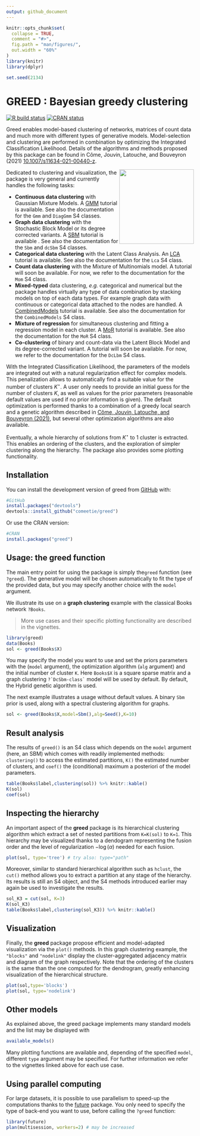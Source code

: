 ```yaml
---
output: github_document
---
```


<!-- README.md is generated from README.Rmd. Please edit that file -->

```r
knitr::opts_chunk$set(
  collapse = TRUE,
  comment = "#>",
  fig.path = "man/figures/",
  out.width = "60%"
)
library(knitr)
library(dplyr) 

set.seed(2134)
```




# GREED : Bayesian greedy clustering
<!-- badges: start -->
[![R build status](https://github.com/comeetie/greed/workflows/R-CMD-check/badge.svg)](https://github.com/comeetie/greed/actions)
[![CRAN status](https://www.r-pkg.org/badges/version/greed)](https://CRAN.R-project.org/package=greed)
<!-- badges: end -->

Greed enables model-based clustering of networks, matrices of count data and much more with different types of generative models. Model-selection and clustering are performed in combination by optimizing the Integrated Classification Likelihood. Details of the algorithms and methods proposed by this package can be found in Côme, Jouvin, Latouche, and Bouveyron (2021) [10.1007/s11634-021-00440-z](https://doi.org/10.1007/s11634-021-00440-z).

<img src="man/figures/greed.png" width=200 align="right" />


Dedicated to clustering and visualization, the package is very general and currently handles the following tasks:

 * **Continuous data clustering** with Gaussian Mixture Models. A [GMM](https://comeetie.github.io/greed/articles/GMM.html) tutorial is available. See also the documentation for the `Gmm` and `DiagGmm` S4 classes.
  * **Graph data clustering** with the Stochastic Block Model or its degree corrected variants. A [SBM](https://comeetie.github.io/greed/articles/SBM.html) tutorial is available . See also the documentation for the `Sbm` and `dcSbm` S4 classes.
 * **Categorical data clustering** with the Latent Class Analysis. An [LCA](https://comeetie.github.io/greed/articles/LCA.html) tutorial is available. See also the documentation for the `Lca` S4 class.
 * **Count data clustering** with the Mixture of Multinomials model. A tutorial will soon be available. For now, we refer to the documentation for the `Mom` S4 class.
 * **Mixed-typed** data clustering, *e.g.* categorical and numerical but the package handles virtually any type of data combination by stacking models on top of each data types. For example graph data with continuous or categorical data attached to the nodes are handled. A [CombinedModels](https://comeetie.github.io/greed/articles/CombinedModels.html) tutorial is available. See also the documentation for the `CombinedModels` S4 class.
 * **Mixture of regression** for simultaneous clustering and fitting a regression model in each cluster.  A [MoR](https://comeetie.github.io/greed/articles/MoR.html) tutorial is available. See also the documentation for the `MoR` S4 class.
 * **Co-clustering** of binary and count-data via the Latent Block Model and its degree-corrected variant. A tutorial will soon be available. For now, we refer to the documentation for the `DcLbm` S4 class.
 


With the Integrated Classification Likelihood, the parameters of the models are integrated out with a natural regularization effect for complex models. This penalization allows to automatically find a suitable value for the number of clusters $K^\star$. A user only needs to provide an initial guess for the number of clusters $K$, as well as values for the prior parameters (reasonable default values are used if no prior information is given). The default optimization is performed thanks to a combination of a greedy local search and a genetic algorithm described in [Côme, Jouvin, Latouche, and Bouveyron (2021)](https://doi.org/10.1007/s11634-021-00440-z), but several other optimization algorithms are also available.

Eventually, a whole hierarchy of solutions from $K^\star$ to 1 cluster is extracted. This enables an ordering of the clusters, and the exploration of simpler clustering along the hierarchy. The package also provides some plotting functionality.


## Installation

You can install the development version of greed from [GitHub](https://github.com/) with:

``` r
#GitHub
install.packages("devtools")
devtools::install_github("comeetie/greed")
```

Or use the CRAN version:
``` r
#CRAN
install.packages("greed")
```

## Usage: the greed function


The main entry point for using the package is simply the`greed` function (see `?greed`). The generative model will be chosen automatically to fit the type of the provided data, but you may specify another choice with the `model` argument. 

We illustrate its use on a **graph clustering** example with the classical Books network `?Books`.

> More use cases and their specific plotting functionality are described in the vignettes.

```r
library(greed)
data(Books)
sol <- greed(Books$X) 
```

You may specify the model you want to use and set the priors parameters with the (`model` argument), the optimization algorithm (`alg` argument) and the initial number of cluster `K`. Here `Books$X` is a square sparse matrix and a graph clustering ``?`DcSbm-class` `` model will be used by default. By default, the Hybrid genetic algorithm is used. 


The next example illustrates a usage without default values. A binary `Sbm` prior is used, along with a spectral clustering algorithm for graphs.


```r
sol <- greed(Books$X,model=Sbm(),alg=Seed(),K=10)
```

## Result analysis
The results of `greed()` is an S4 class which depends on the `model` argument (here, an SBM) which comes with readily implemented methods: `clustering()` to access the estimated partitions, `K()` the estimated number of clusters, and `coef()` the (conditional) maximum a posteriori of the model parameters. 
```r
table(Books$label,clustering(sol)) %>% knitr::kable()
K(sol)
coef(sol)
```


## Inspecting the hierarchy 
An important aspect of the **greed** package is its hierarchical clustering algorithm which extract a set of nested partitions from `K=K(sol)` to `K=1`. This hierarchy may be visualized thanks to a dendogram representing the fusion order and the level of regularization $- \log(\alpha)$ needed for each fusion.
```r
plot(sol, type='tree') # try also: type="path"
```

Moreover, similar to standard hierarchical algorithm such as `hclust`, the `cut()` method allows you to extract a partition at any stage of the hierarchy. Its results is still an S4 object, and the S4 methods introduced earlier may again be used to investigate the results.

```r
sol_K3 = cut(sol, K=3)
K(sol_K3)
table(Books$label,clustering(sol_K3)) %>% knitr::kable()
```


## Visualization
Finally, the **greed** package propose efficient and model-adapted visualization via the `plot()` methods. In this graph clustering example, the `"blocks"` and `"nodelink"` display the cluster-aggregated adjacency matrix and diagram of the graph respectively. Note that the ordering of the clusters is the same than the one computed for the dendrogram, greatly enhancing visualization of the hierarchical structure.

```r
plot(sol,type='blocks')
plot(sol, type='nodelink')
```

## Other models
As explained above, the greed package implements many standard models and the list may be displayed with
```r
available_models()
```

Many plotting functions are available and, depending of the specified `model`, different `type` argument may be specified. For further information we refer to the vignettes linked above for each use case.

## Using parallel computing 

For large datasets, it is possible to use parallelism to speed-up the computations thanks to the [future](https://github.com/futureverse/future) package. You only need to specify the type of back-end you want to use, before calling the `?greed` function:
```r
library(future)
plan(multisession, workers=2) # may be increased
```


